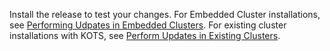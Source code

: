 Install the release to test your changes. For Embedded Cluster installations, see [Performing Udpates in Embedded Clusters](/enterprise/updating-embedded). For existing cluster installations with KOTS, see [Perform Updates in Existing Clusters](/enterprise/updating-app-manager).